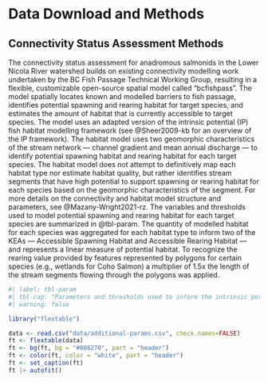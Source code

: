 # Data Download and Methods {-}


## Connectivity Status Assessment Methods {-}

The connectivity status assessment for anadromous salmonids in the Lower Nicola River watershed builds on existing connectivity modelling work undertaken by the BC Fish Passage Technical Working Group, resulting in a flexible, customizable open-source spatial model called "bcfishpass". The model spatially locates known and modelled barriers to fish passage, identifies potential spawning and rearing habitat for target species, and estimates the amount of habitat that is currently accessible to target species. The model uses an adapted version of the intrinsic potential (IP) fish habitat modelling framework (see @Sheer2009-kb for an overview of the IP framework). The habitat model uses two geomorphic characteristics of the stream network — channel gradient and mean annual discharge — to identify potential spawning habitat and rearing habitat for each target species. The habitat model does not attempt to definitively map each habitat type nor estimate habitat quality, but rather identifies stream segments that have high potential to support spawning or rearing habitat for each species based on the geomorphic characteristics of the segment. For more details on the connectivity and habitat model structure and parameters, see @Mazany-Wright2021-rz. The variables and thresholds used to model potential spawning and rearing habitat for each target species are summarized in @tbl-param. The quantity of modelled habitat for each species was aggregated for each habitat type to inform two of the KEAs — Accessible Spawning Habitat and Accessible Rearing Habitat — and represents a linear measure of potential habitat. To recognize the rearing value provided by features represented by polygons for certain species (e.g., wetlands for Coho Salmon) a multiplier of 1.5x the length of the stream segments flowing through the polygons was applied. 

```r
#| label: tbl-param
#| tbl-cap: "Parameters and thresholds used to inform the intrinsic potential habitat model for spawning and rearing habitat for each target species in the Lower Nicola River watershed."
#| warning: false

library("flextable")

data <- read.csv("data/additional-params.csv", check.names=FALSE)
ft <- flextable(data)
ft <- bg(ft, bg = "#008270", part = "header")
ft <- color(ft, color = "white", part = "header")
ft <- set_caption(ft)
ft |> autofit() 
```



